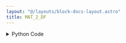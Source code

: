 ```yaml
---
layout: "@/layouts/block-docs-layout.astro"
title: MAT_2_DF
---
```



<PythonDocsDisplay docstring={docstring} />

<details>
<summary>Python Code</summary>
```python
from numpy import asarray
import pandas as pd
from flojoy import flojoy, Matrix, DataFrame


@flojoy
def MAT_2_DF(default: Matrix) -> DataFrame:
    """The MAT_2_DF node takes one matrix type data and converts it to a dataframe type data.

    Inputs
    ------
    default : Matrix
        The input matrix to which we apply the conversion to.

    Returns
    -------
    DataFrame
        The dataframe result from the conversion of the input.
    """

    np_data = default.m
    np_array = asarray(np_data)
    df = pd.DataFrame(np_array)

    return DataFrame(df=df)

```
[Find this Flojoy Block on GitHub](https://github.com/flojoy-ai/blocks/blob/main/blocks/TRANSFORMERS/TYPE_CASTING/MAT_2_DF/MAT_2_DF.py)
</details>

## Example

<GetHelpWidget />

<AppDisplay app={app} blockName="MAT_2_DF" client:visible />

In this example we use the `MATRIX` node to generate a matrix with 9 rows and 3 columns in the parameters.

With the left `LINE` node we can see the matrix representation in which each of the 9 colored lines represent one of the row of the matrix and it's value at each column.

Then we use the `MAT_2_DF` node to convert the input array from matrix type to a dataframe type.

With the right `LINE` node we can see the output array of `MAT_2_DF`. In this graph we can only see 3 lines of different colors since it's showing the evolution of the 3 columns as we go through their rows which is as expected from a dataframe type of data.
